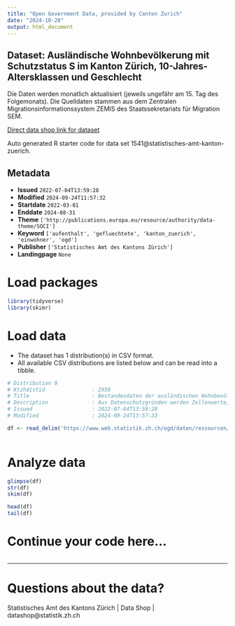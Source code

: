 ```yaml
---
title: "Open Government Data, provided by Canton Zurich"
date: "2024-10-28"
output: html_document
---
```


## Dataset: Ausländische Wohnbevölkerung mit Schutzstatus S im Kanton Zürich, 10-Jahres-Altersklassen und Geschlecht

Die Daten werden monatlich aktualisiert (jeweils ungefähr am 15. Tag des Folgemonats). Die Quelldaten stammen aus dem Zentralen Migrationsinformationssystem ZEMIS des Staatssekretariats für Migration SEM.

[Direct data shop link for dataset](https://www.zh.ch/de/politik-staat/statistik-daten/datenkatalog.html#/datasets/1541@statistisches-amt-kanton-zuerich)

Auto generated R starter code for data set 1541@statistisches-amt-kanton-zuerich.

## Metadata

- **Issued** `2022-07-04T13:59:28`
- **Modified** `2024-09-24T11:57:32`
- **Startdate** `2022-03-01`
- **Enddate** `2024-08-31`
- **Theme** `['http://publications.europa.eu/resource/authority/data-theme/SOCI']`
- **Keyword** `['aufenthalt', 'gefluechtete', 'kanton_zuerich', 'einwohner', 'ogd']`
- **Publisher** `['Statistisches Amt des Kantons Zürich']`
- **Landingpage** `None`


# Load packages

```r

library(tidyverse)
library(skimr)

```

# Load data

-   The dataset has 1 distribution(s) in CSV format.
-   All available CSV distributions are listed below and can be read into a tibble.

```r

# Distribution 0
# Ktzhdistid               : 2958
# Title                    : Bestandesdaten der ausländischen Wohnbevölkerung im Kanton Zürich mit Aufenthaltsstatus 'Schutzbedürftige'
# Description              : Aus Datenschutzgründen werden Zellenwerte, in deren Berechnung Merkmale mit weniger als drei Fällen eingehen, als '-' angegeben.
# Issued                   : 2022-07-04T13:59:28
# Modified                 : 2024-09-24T13:57:33

df <- read_delim('https://www.web.statistik.zh.ch/ogd/daten/ressourcen/KTZH_00001541_00002958.csv')



```

# Analyze data

```r

glimpse(df)
str(df)
skim(df)

head(df)
tail(df)

```

# Continue your code here...

```r

```

------------------------------------------------------------------------

# Questions about the data?

Statistisches Amt des Kantons Zürich | Data Shop | datashop@statistik.zh.ch
